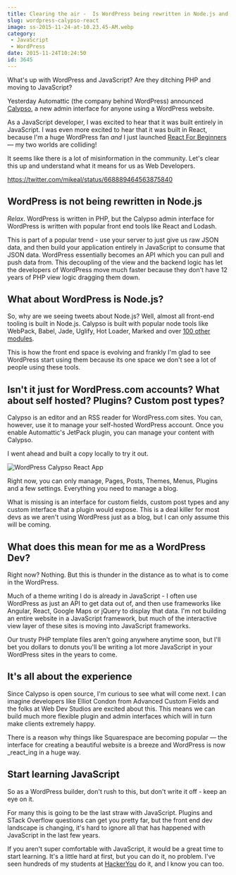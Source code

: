 ```yaml
---
title: Clearing the air -  Is WordPress being rewritten in Node.js and React?
slug: wordpress-calypso-react
image: ss-2015-11-24-at-10.23.45-AM.webp
category:
 - JavaScript
 - WordPress
date: 2015-11-24T10:24:50
id: 3645
---
```


What's up with WordPress and JavaScript? Are they ditching PHP and moving to JavaScript?

Yesterday Automattic (the company behind WordPress) announced [Calypso](https://developer.wordpress.com/2015/11/23/the-story-behind-the-new-wordpress-com/), a new admin interface for anyone using a WordPress website.

As a JavaScript developer, I was excited to hear that it was built entirely in JavaScript. I was even more excited to hear that it was built in React, because I'm a huge WordPress fan _and_ I just launched [React For Beginners](http://ReactForBeginners.com) — my two worlds are colliding!

It seems like there is a lot of misinformation in the community. Let's clear this up and understand what it means for us as Web Developers.

https://twitter.com/mikeal/status/668889464563875840

## WordPress is not being rewritten in Node.js

_Relax_. WordPress is written in PHP, but the Calypso admin interface for WordPress is written with popular front end tools like React and Lodash.

This is part of a popular trend - use your server to just give us raw JSON data, and then build your application entirely in JavaScript to consume that JSON data. WordPress essentially becomes an API which you can pull and push data from. This decoupling of the view and the backend logic has let the developers of WordPress move much faster because they don't have 12 years of PHP view logic dragging them down.

## What about WordPress is Node.js?

So, why are we seeing tweets about Node.js? Well, almost all front-end tooling is built in Node.js. Calypso is built with popular node tools like WebPack, Babel, Jade, Uglify, Hot Loader, Marked and over [100 other modules](https://github.com/Automattic/wp-calypso/blob/master/package.json).

This is how the front end space is evolving and frankly I'm glad to see WordPress start using them because its one space we don't see a lot of people using these tools.

## Isn't it just for WordPress.com accounts? What about self hosted? Plugins? Custom post types?

Calypso is an editor and an RSS reader for WordPress.com sites. You can, however, use it to manage your self-hosted WordPress account. Once you enable Automattic's JetPack plugin, you can manage your content with Calypso.

I went ahead and built a copy locally to try it out.

![WordPress Calypso React App](ss-2015-11-24-at-9.57.54-AM.webp)

Right now, you can only manage, Pages, Posts, Themes, Menus, Plugins and a few settings. Everything you need to manage a blog.

What is missing is an interface for custom fields, custom post types and any custom interface that a plugin would expose. This is a deal killer for most devs as we aren't using WordPress just as a blog, but I can only assume this will be coming.

## What does this mean for me as a WordPress Dev?

Right now? Nothing. But this is thunder in the distance as to what is to come in the WordPress.

Much of a theme writing I do is already in JavaScript - I often use WordPress as just an API to get data out of, and then use frameworks like Angular, React, Google Maps or jQuery to display that data. I'm not building an entire website in a JavaScript framework, but much of the interactive view layer of these sites is moving into JavaScript frameworks.

Our trusty PHP template files aren't going anywhere anytime soon, but I'll bet you dollars to donuts you'll be writing a lot more JavaScript in your WordPress sites in the years to come.

## It's all about the experience

Since Calypso is open source, I'm curious to see what will come next. I can imagine developers like Elliot Condon from Advanced Custom Fields and the folks at Web Dev Studios are excited about this. This means we can build much more flexible plugin and admin interfaces which will in turn make clients extremely happy.

There is a reason why things like Squarespace are becoming popular — the interface for creating a beautiful website is a breeze and WordPress is now \_react\_ing in a huge way.

## Start learning JavaScript

So as a WordPress builder, don't rush to this, but don't write it off - keep an eye on it.

For many this is going to be the last straw with JavaScript. Plugins and STack Overflow questions can get you pretty far, but the front end dev landscape is changing, it's hard to ignore all that has happened with JavaScript in the last few years.

If you aren't super comfortable with JavaScript, it would be a great time to start learning. It's a little hard at first, but you can do it, no problem. I've seen hundreds of my students at [HackerYou](http://hackeryou.com) do it, and I know you can too.
